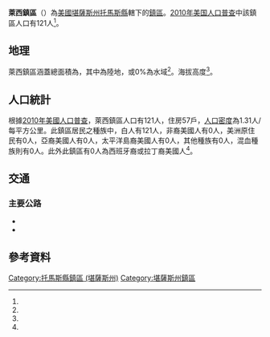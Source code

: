 {{noteTA
|G1=USState
}}
{{Infobox settlement
|official_name = 萊西鎮區
|native_name = Lacey Township
|settlement_type = 鎮區
|pushpin_map=USA Kansas
|coordinates_display = inline,title
|coordinates_region = US-KS
|subdivision_type = [[世界政區索引|國家]]
|subdivision_name = [[美国|美国]]
|subdivision_type1 = [[美國行政區劃|州]]
|subdivision_name1 = [[堪薩斯州|堪薩斯州]]
|subdivision_type2 = [[堪薩斯州行政區劃|縣]]
|subdivision_name2 = [[托馬斯縣_(堪薩斯州)|托馬斯縣]]
|area_total_km2 = 92.16
|area_land_km2 = 92.16
|area_water_km2 = 0
|area_total_sq_mi =
|area_land_sq_mi =
|area_water_sq_mi =
|area_water_percent = 0
|population_as_of = [[2010年美国人口普查|2010]]
|population_footnotes = <ref name="Census 2010">{{cite web| url=http://factfinder2.census.gov| title=Race, Hispanic or Latino, Age, and Housing Occupancy: 2010 Census Redistricting Data, Lacey Township, Thomas County, Kansas| publisher=U.S. Census Bureau, American FactFinder 2| accessdate=2016-12-04| archive-date=2013-09-11| archive-url=https://web.archive.org/web/20130911234518/http://factfinder2.census.gov/| dead-url=no}}</ref>
|population_total = 121
|population_density_km2 = auto
|elevation_footnotes = <ref name="gnis"/>
|elevation_m = 931
|elevation_ft = 
|latd = 39
|latm = 26
|lats = 16
|latNS = N
|longd = 100
|longm = 53
|longs = 13
|longEW = W
|postal_code_type =
|postal_code = 
|blank_name = [[聯邦資料處理標準|FIPS代碼]]
|blank_info = 20-37425
|blank1_name = [[地名信息系统|GNIS編號]] 
|blank1_info = 471206<ref name="gnis">{{cite web |url= {{Gnis3|471206}} |title= Lacey Township, Thomas County, Kansas|work= [[Geographic_Names_Information_System|Geographic Names Information System]]|publisher= [[United_States_Geological_Survey|United States Geological Survey]] |accessdate= 2016-12-04 }}</ref>
|website = 
|footnotes = 
}}

'''萊西鎮區'''（{{lang-en|'''Lacey Township'''}}）為[[美國|美國]][[堪薩斯州|堪薩斯州]][[托馬斯縣_(堪薩斯州)|托馬斯縣]]轄下的[[行政鎮區|鎮區]]。[[2010年美国人口普查|2010年美国人口普查]]中該鎮區人口有121人<ref name="Census 2010"/>。

==地理==
萊西鎮區涵蓋總面積為{{convert|92.16|km2|sqmi}}，其中{{convert|92.16|km2|sqmi}}為陸地，{{convert|0|km2|sqmi}}或0%為水域<ref name="Census 2010"/>。海拔高度{{convert|931|m|ft}}<ref name="gnis"/>。

==人口統計==
根據[[2010年美國人口普查|2010年美國人口普查]]，萊西鎮區人口有121人，住房57戶，[[人口密度|人口密度]]為1.31人/每平方公里。此鎮區居民之種族中，白人有121人，非裔美國人有0人，美洲原住民有0人，亞裔美國人有0人，太平洋島裔美國人有0人，其他種族有0人，混血種族則有0人。此外此鎮區有0人為西班牙裔或拉丁裔美國人<ref name="Census 2010"/>。

==交通==
===主要公路===
*{{Jct|country=USA|US|24}}
*{{Jct|country=USA|US|83}}

==參考資料==
{{reflist}}

{{托馬斯縣 (堪薩斯州)}}

{{DEFAULTSORT: Lacey}}
[[Category:托馬斯縣鎮區_(堪薩斯州)|Category:托馬斯縣鎮區 (堪薩斯州)]]
[[Category:堪薩斯州鎮區|Category:堪薩斯州鎮區]]
